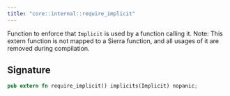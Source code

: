 ```yaml
---
title: "core::internal::require_implicit"
---
```


Function to enforce that `Implicit` is used by a function calling it.
Note: This extern function is not mapped to a Sierra function, and all usages of it are removed
during compilation.



## Signature

```rust
pub extern fn require_implicit() implicits(Implicit) nopanic;
```



